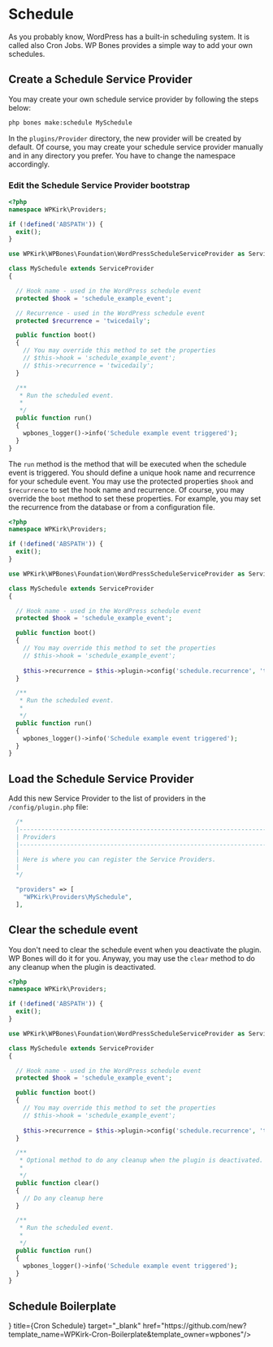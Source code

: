 
# Schedule

As you probably know, WordPress has a built-in scheduling system. It is called also Cron Jobs. WP Bones provides a simple way to add your own schedules.

## Create a Schedule Service Provider

You may create your own schedule service provider by following the steps below:

```sh copy
php bones make:schedule MySchedule
```

In the `plugins/Provider` directory, the new provider will be created by default. Of course, you may create your schedule service provider manually and in any directory you prefer. You have to change the namespace accordingly.

### Edit the Schedule Service Provider bootstrap

```php copy filename="/plugin/Providers/MySchedule.php" {30}
<?php
namespace WPKirk\Providers;

if (!defined('ABSPATH')) {
  exit();
}

use WPKirk\WPBones\Foundation\WordPressScheduleServiceProvider as ServiceProvider;

class MySchedule extends ServiceProvider
{

  // Hook name - used in the WordPress schedule event
  protected $hook = 'schedule_example_event';

  // Recurrence - used in the WordPress schedule event
  protected $recurrence = 'twicedaily';

  public function boot()
  {
    // You may override this method to set the properties
    // $this->hook = 'schedule_example_event';
    // $this->recurrence = 'twicedaily';
  }

  /**
   * Run the scheduled event.
   *
   */
  public function run()
  {
    wpbones_logger()->info('Schedule example event triggered');
  }
}
```

The `run` method is the method that will be executed when the schedule event is triggered.
You should define a unique hook name and recurrence for your schedule event.
You may use the protected properties `$hook` and `$recurrence` to set the hook name and recurrence. Of course, you may override the `boot` method to set these properties.
For example, you may set the recurrence from the database or from a configuration file.

```php copy filename="/plugin/Providers/MySchedule.php" {21}
<?php
namespace WPKirk\Providers;

if (!defined('ABSPATH')) {
  exit();
}

use WPKirk\WPBones\Foundation\WordPressScheduleServiceProvider as ServiceProvider;

class MySchedule extends ServiceProvider
{

  // Hook name - used in the WordPress schedule event
  protected $hook = 'schedule_example_event';

  public function boot()
  {
    // You may override this method to set the properties
    // $this->hook = 'schedule_example_event';
    
    $this->recurrence = $this->plugin->config('schedule.recurrence', 'twicedaily');
  }

  /**
   * Run the scheduled event.
   *
   */
  public function run()
  {
    wpbones_logger()->info('Schedule example event triggered');
  }
}
```

## Load the Schedule Service Provider

Add this new Service Provider to the list of providers in the `/config/plugin.php` file:

```php filename="config/plugin.php" copy
  /*
  |--------------------------------------------------------------------------
  | Providers
  |--------------------------------------------------------------------------
  |
  | Here is where you can register the Service Providers.
  |
  */

  "providers" => [
    "WPKirk\Providers\MySchedule",
  ],
```

## Clear the schedule event

You don't need to clear the schedule event when you deactivate the plugin. WP Bones will do it for you.
Anyway, you may use the `clear` method to do any cleanup when the plugin is deactivated.

```php copy filename="/plugin/Providers/MySchedule.php" {28}
<?php
namespace WPKirk\Providers;

if (!defined('ABSPATH')) {
  exit();
}

use WPKirk\WPBones\Foundation\WordPressScheduleServiceProvider as ServiceProvider;

class MySchedule extends ServiceProvider
{

  // Hook name - used in the WordPress schedule event
  protected $hook = 'schedule_example_event';

  public function boot()
  {
    // You may override this method to set the properties
    // $this->hook = 'schedule_example_event';
    
    $this->recurrence = $this->plugin->config('schedule.recurrence', 'twicedaily');
  }

  /**
   * Optional method to do any cleanup when the plugin is deactivated.
   *
   */
  public function clear()
  {
    // Do any cleanup here
  }

  /**
   * Run the scheduled event.
   *
   */
  public function run()
  {
    wpbones_logger()->info('Schedule example event triggered');
  }
}
```


## Schedule Boilerplate

<Cards num={1}>
<Cards.Card arrow icon={<IconBrandGithub />} title={<Group>Cron Schedule</Group>} target="_blank" href="https://github.com/new?template_name=WPKirk-Cron-Boilerplate&template_owner=wpbones"/>
</Cards>
